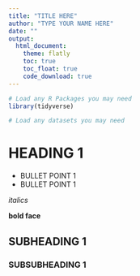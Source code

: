 ```yaml
---
title: "TITLE HERE"
author: "TYPE YOUR NAME HERE"
date: ""
output: 
  html_document:
    theme: flatly
    toc: true
    toc_float: true
    code_download: true
---
```


```r
# Load any R Packages you may need
library(tidyverse)

```

```r
# Load any datasets you may need

```


# HEADING 1

- BULLET POINT 1
- BULLET POINT 1

*italics*

**bold face**

## SUBHEADING 1

### SUBSUBHEADING 1






